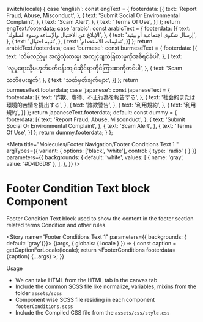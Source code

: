 
  switch(locale) {
    case 'english': const engText = { footerdata: [{
      text: 'Report Fraud, Abuse, Misconduct',
    }, 
    {
      text: 'Submit Social Or Environmental Complaint',
    },
    {
      text: 'Scam Alert',
    }, 
    {
      text: 'Terms Of Use',
    }]
    }; return engText.footerdata;
    case 'arabic': const arabicText = { footerdata: [{
     text: 'الإبلاغ عن الاحتيال والإساءة وسوء السلوك',
    }, 
    {
      text: 'إرسال شكوى اجتماعية أو بيئية',
    },
    {
      text: 'تنبيه احتيال',
    }, 
    {
      text: 'تعليمات الاستخدام',
    }]
    }; return arabicText.footerdata;
    case 'burmese': const burmeseText = { footerdata: [{
      text: 'လိမ်လည်မှု၊ အလွဲသုံးစားမှု၊ အကျင့်ပျက်ခြစားမှုကိုအစီရင်ခံပါ',
    }, 
    {
      text: 'လူမှုရေးသို့မဟုတ်ပတ်ဝန်းကျင်ဆိုင်ရာတိုင်ကြားစာကိုတင်ပါ',
    },
    {
      text: 'Scam သတိပေးချက်',
    }, 
    {
      text: 'သတ်မှတ်ချက်များ',
    }]
    }; return burmeseText.footerdata;
    case 'japanese': const japaneseText = { footerdata: [{
      text: '詐欺、虐待、不正行為を報告する',
    }, 
    {
      text: '社会的または環境的苦情を提出する',
    },
    {
      text: '詐欺警告',
    }, 
    {
      text: '利用規約',
    },
    {
      text: '利用規約',
    }]
    }; return japaneseText.footerdata;
    default:
      const dummy =  { footerdata: [{
     text: 'Report Fraud, Abuse, Misconduct',
    }, 
    {
      text: 'Submit Social Or Environmental Complaint',
    },
    {
      text: 'Scam Alert',
    }, 
    {
      text: 'Terms Of Use',
    }]
    };
    return dummy.footerdata;
  }
};


<Meta title="Molecules/Footer Navigation/Footer Conditions Text 1 " 
  argTypes={{
      variant: {
          options: ['black', 'white'],
          control: { type: 'radio' }
      }
  }}
  parameters={{
    backgrounds: {
      default: 'white',
      values: [
        { name: 'gray', value: '#D4D6D8' },
      ],
    },
  }} 
/>

<style>{`
  .subheading {
    font-weight: 700;
    font-size: 18px;
    color: #666;
    letter-spacing: 1.5px;
    line-height: 24px;
    margin-bottom: 12px;
    margin-top: 40px;
  }  
   .subheading2 {
    font-weight: 700;
    font-size: 14px;
    color: #666;
    letter-spacing: 1.5px;
    line-height: 24px;
    margin-bottom: 12px;
  } 
  .css-zgt7u1 {
    background: #D4D6D8;
  }
  div[id^="story--molecules-footer-navigation-footer-log"] {
    display: inline-block;
    border: 1px solid #000;
    padding: 10px;
    align-items: center;
    margin: 25px 25px 25px 0;
  }
`}</style>


# Footer Condition Text block Component

Footer Condition Text block used to show the content in the footer section related terms Condition and other rules.

<Story name="Footer Conditions Text 1" parameters={{ backgrounds: { default: 'gray'}}}>
  {(args, { globals: { locale } }) => {
    const caption = getCaptionForLocale(locale);
    return <FooterConditions  footerdata={caption} {...args} ></FooterConditions>;
  }}
</Story>


<div className="subheading">Usage</div>
<ul>
<li>We can take HTML from the HTML tab in the canvas tab</li>
<li>Include the common SCSS file like normalize, variables, mixins from the folder <code>assets/scss</code></li>
<li>Component wise SCSS file residing in each component <code>footerConditions.scss</code></li>
<li>Include the Compiled CSS file from the <code>assets/css/style.css</code></li>
</ul>
